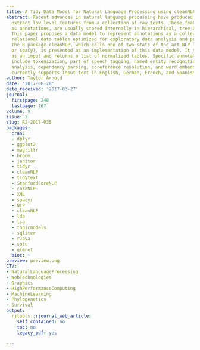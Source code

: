 ```yaml
---
title: A Tidy Data Model for Natural Language Processing using cleanNLP
abstract: Recent advances in natural language processing have produced libraries that
  extract low level features from a collection of raw texts. These features, known
  as annotations, are usually stored internally in hierarchical, tree-based data structures.
  This paper proposes a data model to represent annotations as a collection of normalized
  relational data tables optimized for exploratory data analysis and predictive modeling.
  The R package cleanNLP, which calls one of two state of the art NLP libraries (CoreNLP
  or spaCy), is presented as an implementation of this data model. It takes raw text
  as an input and returns a list of normalized tables. Specific annotations provided
  include tokenization, part of speech tagging, named entity recognition, sentiment
  analysis, dependency parsing, coreference resolution, and word embeddings. The package
  currently supports input text in English, German, French, and Spanish.
author: Taylor Arnold
date: '2017-06-28'
date_received: '2017-03-27'
journal:
  firstpage: 248
  lastpage: 267
volume: 9
issue: 2
slug: RJ-2017-035
packages:
  cran:
  - dplyr
  - ggplot2
  - magrittr
  - broom
  - janitor
  - tidyr
  - cleanNLP
  - tidytext
  - StanfordCoreNLP
  - coreNLP
  - XML
  - spacyr
  - NLP
  - cleanNLP
  - lda
  - lsa
  - topicmodels
  - sqliter
  - rJava
  - sotu
  - glmnet
  bioc: ~
preview: preview.png
CTV:
- NaturalLanguageProcessing
- WebTechnologies
- Graphics
- HighPerformanceComputing
- MachineLearning
- Phylogenetics
- Survival
output:
  rjtools::rjournal_web_article:
    self_contained: no
    toc: no
    legacy_pdf: yes

---
```


